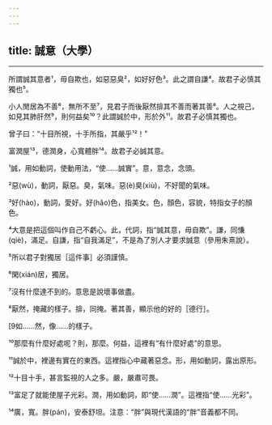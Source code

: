 ```yaml
---
---
---
```

title: 誠意（大學）
---





--------------------

所謂誠其意者¹，毋自欺也，如惡惡臭²，如好好色³。此之謂自謙⁴。故君子必慎其獨也⁵。

小人閒居為不善⁶，無所不至⁷，見君子而後厭然揜其不善而著其善⁸。人之視己，如見其肺肝然⁹，則何益矣¹⁰？此謂誠於中，形於外¹¹。故君子必慎其獨也。

曾子曰：“十目所視，十手所指，其嚴乎¹²！”

富潤屋¹³，德潤身，心寬體胖¹⁴。故君子必誠其意。

¹誠，用如動詞，使動用法，“使……誠實”。意，意念，念頭。

²惡(wù)，動詞，厭惡。臭，氣味。惡(è)臭(xiù)，不好聞的氣味。

³好(hào)，動詞，愛好。好(hǎo)色，指美女。色，顏色，容貌，特指女子的顏色。

⁴大意是把這個叫作自己不虧心。此，代詞，指“誠其意，毋自欺”。謙，同慊(qiè)，滿足。自謙，指“自我滿足”，不是為了別人才要求誠意（參用朱熹說）。

⁵所以君子對獨居［這件事］必須謹慎。

⁶閑(xián)居，獨居。

⁷沒有什麼達不到的。意思是說壞事做盡。

⁸厭然，掩藏的樣子。揜，同掩。著其善，顯示他的好的［德行］。

[9如……然，像……的樣子。

¹⁰那麼有什麼好處呢？則，那麼。何益，這裡有“有什麼好處”的意思。

¹¹誠於中，裡邊有實在的東西。這裡指心中藏著惡念。形，用如動詞，露出原形。

¹²十目十手，甚言監視的人之多。嚴，嚴肅可畏。

¹³富足了就能使屋子光彩。潤，用如動詞，即“使……潤”。這裡指“使……光彩”。

¹⁴廣，寬。胖(pán)，安泰舒坦。注意：“胖”與現代漢語的“胖”音義都不同。